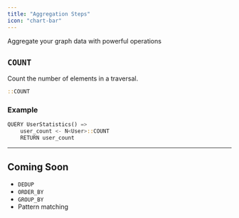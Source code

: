 ```yaml
---
title: "Aggregation Steps"
icon: "chart-bar"
---
```


Aggregate your graph data with powerful operations

## `COUNT`

Count the number of elements in a traversal.

```rust
::COUNT
```

### Example

```rust
QUERY UserStatistics() =>
    user_count <- N<User>::COUNT
    RETURN user_count
```

---

## Coming Soon

- `DEDUP`
- `ORDER_BY`
- `GROUP_BY`
- Pattern matching

